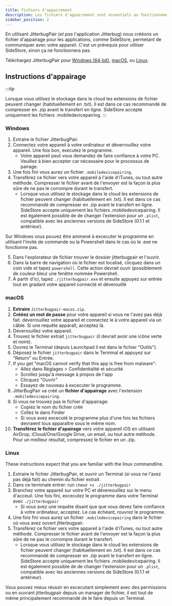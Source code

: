 ```yaml
---
title: Fichiers d'appairement
description: Les fichiers d'appairement sont essentiels au fonctionnement de SideStore
sidebar_position: 2
---
```


En utilisant JitterbugPair (*et pas* l'application Jitterbug) nous crééons un fichier d'appairage pour les applications, comme SideStore, permetant de communiquer avec votre appareil. C'est un prérequis pour utiliser SideStore, sinon ça ne fonctionnera pas.

Téléchargez JitterbugPair pour [Windows (64-bit)](https://github.com/osy/Jitterbug/releases/download/v1.3.1/jitterbugpair-win64.zip), [macOS](https://github.com/SideStore/SideStore-Docs/releases/download/need-a-place-to-put-jittterbug/jitterbugpair), ou [Linux](https://github.com/osy/Jitterbug/releases/download/v1.3.1/jitterbugpair-linux.zip).

## Instructions d'appairage

:::tip

Lorsque vous utilisez le stockage dans le cloud les extensions de fichier peuvent changer (habituellement en .txt). Il est dans ce cas recommandé de compresser en .zip avant le transfert en ligne. SideStore accepte uniquement les fichiers .mobiledevicepairing.
:::

### Windows

1. Extraire le fichier JitterbugPair.
2. Connectez votre appareil à votre ordinateur et déverrouillez votre appareil. Une fois bon, executez le programme.
    * Votre appareil peut vous demandez de faire confiance à votre PC. Veuillez à bien accepter car nécessaire pour le processus de pairage.
3. Une fois fini vous aurez un fichier `.mobiledevicepairing`.
4. Transfèrez ce fichier vers votre appareil à l'aide d'iTunes, ou tout autre méthode. Compresser le fichier avant de l'envoyer est la façon la plus sûre de ne pas le corrompre durant le transfert.
    * Lorsque vous utilisez le stockage dans le cloud les extensions de fichier peuvent changer (habituellement en .txt). Il est dans ce cas recommandé de compresser en .zip avant le transfert en ligne. SideStore accepte uniquement les fichiers .mobiledevicepairing. Il est également possible de de changer l'extension pour un `.plist`, compatible avec les anciennes versions de SideStore (0.1.1 et antérieur).

Sur Windows vous pouvez être ammené à excecuter le programme en utilisant l'invite de commande ou la Powershell dans le cas où le .exe ne fonctionne pas.

5. Dans l'explorateur de fichier trouver le dossier jitterbugpair et l'ouvrir.
6. Dans la barre de navigation où le fichier est localisé, clicquez dans un coin vide et tapez `powershell`. Cette action devrait ouvir (possiblement de couleur bleu) une fenêtre nommée Powershell.
7. À partir d'ici, tapez `./jitterbugpair.exe` et ensuite appuyez sur entrée tout en gradant votre appareil connecté et déverouillé


### macOS

1. **Extraire** `Jitterbugpair-macos.zip`.
2. **Crééez un mot de passe** pour votre appareil si vous ne l'avez pas déjà fait. déverrouillez votre appareil et connectez le à votre appareil via un câble. Si une requête apparaît, acceptez là.
3. Déverrouillez votre appareil.
4. Trouvez le fichier extrait `jitterbugpair` (il devrait avoir une icône verte et noire).
5. Ouvrez le Terminal (depuis Launchpad il est dans le fichier "Outils").
6. Déposez le fichier `jitterbugpair` dans le Terminal et appuyez sur "Return" ou Entrée.
7. If you get "macOS cannot verify that this app is free from malware":
   - Allez dans Réglages > Confidentialité et sécurité
   - Scrollez jusqu'à message à propos de l'app
   - Clicquez "Ouvrir"
   - Essayez de nouveau à excecuter le programme.
8. JitterBugPair va créé un **fichier d'appairage** avec l'extension `.mobiledevicepairing`.
9. Si vous ne trouvez pas le fichier d'appairage:
   - Copiez le nom du fichier créé
   - Collez le dans Finder
   - Si vous avez excecuté le programme plus d'une fois les fichiers devraient tous apparaître sous le même nom.
10. **Transférez le fichier d'apairage** vers votre appareil iOS en utilisant AirDrop, iCloud/One/Google Drive, un email, ou tout autre méthode. Pour un meilleur résultat, compressez le fichier en un .zip.

### Linux

These instructions expect that you are familiar with the linux commandline.

1. Extraire le fichier JitterbugPair, et ouvrir un Terminal (si vous ne l'avez pas déjà fait) au chemin du fichier extrait. 
2. Dans ce terminale entrer: run `chmod +x ./jitterbugpair`
3. Branchez votre appareil sur votre PC et dévereouillez sur le menu d'acceuil. Une fois fini, excecutez le programme dans votre Terminal avec `./jitterbugpair`
    *  Si vous avez une requête disant que que vous devez faire confiance à votre ordinateur, acceptez. Le cas échéant, rouvrez le programme.
4. Une fois fini vous aurez un fichier `.mobiledevicepairing` dans le fichier où vous avez ouvert jitterbugpair.
5. Transfèrez ce fichier vers votre appareil à l'aide d'iTunes, ou tout autre méthode. Compresser le fichier avant de l'envoyer est la façon la plus sûre de ne pas le corrompre durant le transfert.
    * Lorsque vous utilisez le stockage dans le cloud les extensions de fichier peuvent changer (habituellement en .txt). Il est dans ce cas recommandé de compresser en .zip avant le transfert en ligne. SideStore accepte uniquement les fichiers .mobiledevicepairing. Il est également possible de de changer l'extension pour un `.plist`, compatible avec les anciennes versions de SideStore (0.1.1 et antérieur).


Vous pouvez mieux réussir en excecutant simplement avec des permissions ou en ouvrant jitterbugpair depuis un manager de fichier, il est tout de même principalement recommandé de le faire depuis un Terminal.
